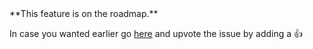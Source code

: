 
<Callout type="info" emoji="💡">
**This feature is on the roadmap.**

In case you wanted earlier go [here](https://github.com/unbody-io/roadmap/issues/14) and upvote the issue by adding a 👍

</Callout>
